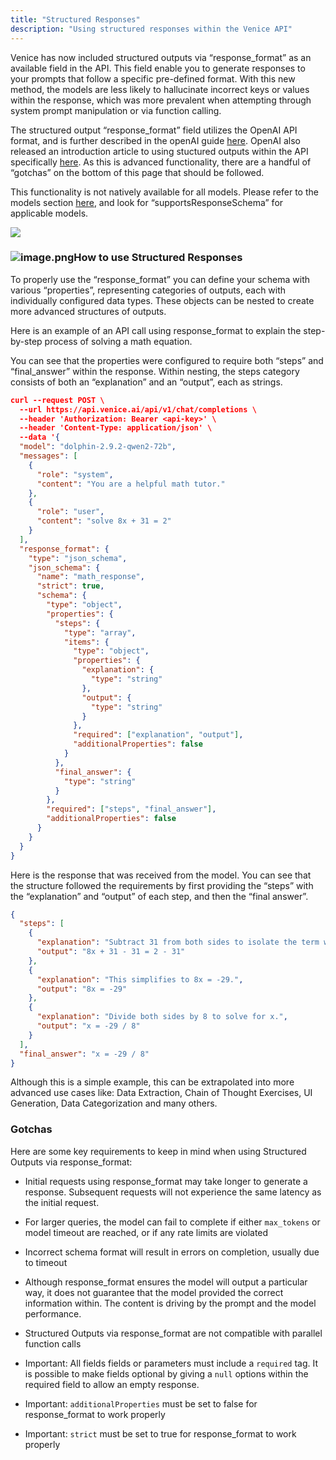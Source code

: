 ```yaml
---
title: "Structured Responses"
description: "Using structured responses within the Venice API"
---
```


Venice has now included structured outputs via “response\_format” as an available field in the API. This field enable you to generate responses to your prompts that follow a specific pre-defined format. With this new method, the models are less likely to hallucinate incorrect keys or values within the response, which was more prevalent when attempting through system prompt manipulation or via function calling.

The structured output “response\_format” field utilizes the OpenAI API format, and is further described in the openAI guide [here](https://platform.openai.com/docs/guides/structured-outputs). OpenAI also released an introduction article to using stuctured outputs within the API specifically [here](https://openai.com/index/introducing-structured-outputs-in-the-api/). As this is advanced functionality, there are a handful of “gotchas” on the bottom of this page that should be followed.

This functionality is not natively available for all models. Please refer to the models section [here](https://docs.venice.ai/api-reference/endpoint/models/list?playground=open), and look for “supportsResponseSchema” for applicable models.

![](/image.webp)

### ![image.png](attachment:604760aa-097c-4945-a6e0-1c9a899d9c78:image.png)How to use Structured Responses

To properly use the “response\_format” you can define your schema with various “properties”, representing categories of outputs, each with individually configured data types. These objects can be nested to create more advanced structures of outputs.

Here is an example of an API call using response\_format to explain the step-by-step process of solving a math equation.

You can see that the properties were configured to require both “steps” and “final\_answer” within the response. Within nesting, the steps category consists of both an “explanation” and an “output”, each as strings.

```json
curl --request POST \
  --url https://api.venice.ai/api/v1/chat/completions \
  --header 'Authorization: Bearer <api-key>' \
  --header 'Content-Type: application/json' \
  --data '{
  "model": "dolphin-2.9.2-qwen2-72b",
  "messages": [
    {
      "role": "system",
      "content": "You are a helpful math tutor."
    },
    {
      "role": "user",
      "content": "solve 8x + 31 = 2"
    }
  ],
  "response_format": {
    "type": "json_schema",
    "json_schema": {
      "name": "math_response",
      "strict": true,
      "schema": {
        "type": "object",
        "properties": {
          "steps": {
            "type": "array",
            "items": {
              "type": "object",
              "properties": {
                "explanation": {
                  "type": "string"
                },
                "output": {
                  "type": "string"
                }
              },
              "required": ["explanation", "output"],
              "additionalProperties": false
            }
          },
          "final_answer": {
            "type": "string"
          }
        },
        "required": ["steps", "final_answer"],
        "additionalProperties": false
      }
    }
  }
}

```

Here is the response that was received from the model. You can see that the structure followed the requirements by first providing the “steps” with the “explanation” and “output” of each step, and then the “final answer”.

```json
{
  "steps": [
    {
      "explanation": "Subtract 31 from both sides to isolate the term with x.",
      "output": "8x + 31 - 31 = 2 - 31"
    },
    {
      "explanation": "This simplifies to 8x = -29.",
      "output": "8x = -29"
    },
    {
      "explanation": "Divide both sides by 8 to solve for x.",
      "output": "x = -29 / 8"
    }
  ],
  "final_answer": "x = -29 / 8"
}

```

Although this is a simple example, this can be extrapolated into more advanced use cases like: Data Extraction, Chain of Thought Exercises, UI Generation, Data Categorization and many others.

### Gotchas

Here are some key requirements to keep in mind when using Structured Outputs via response\_format:

* Initial requests using response\_format may take longer to generate a response. Subsequent requests will not experience the same latency as the initial request.

* For larger queries, the model can fail to complete if either `max_tokens` or model timeout are reached, or if any rate limits are violated

* Incorrect schema format will result in errors on completion, usually due to timeout

* Although response\_format ensures the model will output a particular way, it does not guarantee that the model provided the correct information within. The content is driving by the prompt and the model performance.

* Structured Outputs via response\_format are not compatible with parallel function calls

* Important: All fields fields or parameters must include a `required` tag. It is possible to make fields optional by giving a `null` options within the required field to allow an empty response.

* Important: `additionalProperties` must be set to false for response\_format to work properly

* Important: `strict` must be set to true for response\_format to work properly